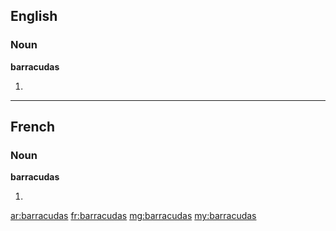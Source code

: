 ==English==

===Noun===
'''barracudas'''

# {{plural of|barracuda}}

----

==French==

===Noun===
'''barracudas''' {{f}}

# {{plural of|[[barracuda]]|lang=fr}}

[[ar:barracudas]]
[[fr:barracudas]]
[[mg:barracudas]]
[[my:barracudas]]